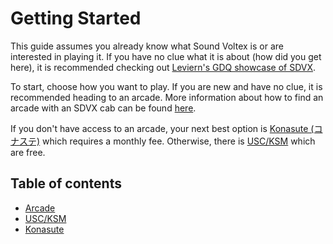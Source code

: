 # Getting Started

This guide assumes you already know what Sound Voltex is or are interested in playing it. If you have no clue what it is about (how did you get here), it is recommended checking out [Leviern's GDQ showcase of SDVX](https://www.youtube.com/watch?v=NePZzIFKW_s).

To start, choose how you want to play. If you are new and have no clue, it is recommended heading to an arcade. More information about how to find an arcade with an SDVX cab can be found [here](/gettingstarted/arcade).

If you don't have access to an arcade, your next best option is [Konasute (コナステ)](/konasute) which requires a monthly fee. Otherwise, there is [USC/KSM](/setup/USCKSM) which are free.

## Table of contents

- [Arcade](/gettingstarted/arcade)
- [USC/KSM](/gettingstarted/USCKSM)
- [Konasute](/gettingstarted/konasute)
